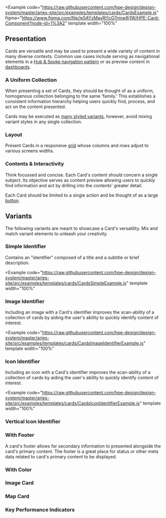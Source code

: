 

<Example
  code="https://raw.githubusercontent.com/hpe-design/design-system/master/aries-site/src/examples/templates/cards/CardsExample.js"
  figma="https://www.figma.com/file/je5AYzMavRt1cG7rmw8j1W/HPE-Card-Component?node-id=1%3A2"
  template
  width="100%"
>
  <CardsExample />
</Example>

## Presentation ##
Cards are versatile and may be used to present a wide variety of content in many
diverse contexts. Common use cases include serving as navigational elements in a 
[Hub & Spoke navigation pattern](/templates/hub-and-spoke-navigation) or as 
preview content in [dashboards](/templates/dashboards).

### A Uniform Collection ###
When presenting a set of Cards, they should be thought of as a uniform, 
homogenous collection belonging to the same 'family.' This establishes a consistent 
information hierarchy helping users quickly find, process, and act on the content 
presented.

Cards may be executed as [many styled variants](#variants), however, avoid mixing variant 
styles in any single collection.

### Layout ###
Present Cards in a responsive [grid](/components/grid) whose columns and rows adjust to 
various screens widths.

### Contents & Interactivity ###
Think focussed and concise. Each Card's content should concern a single subject. Its 
objective serves as content preview allowing users to quickly find information and act 
by drilling into the contents' greater detail. 

Each Card should be limited to a single action and be thought of as a large [button](/components/button).

## Variants ##
The following variants are meant to showcase a Card's versatility. Mix and match 
variant elements to unleash your creativity.

### Simple Identifier ###
Contains an "identifier" composed of a title and a subtitle or brief description.

<Example
  code="https://raw.githubusercontent.com/hpe-design/design-system/master/aries-site/src/examples/templates/cards/CardsSimpleExample.js"
  template
  width="100%"
>
  <CardsSimpleExample />
</Example>

### Image Identifier ###
Including an image with a Card's identifier improves the scan-ability of a collection 
of cards by aiding the user's ability to quickly identify content of interest.

<Example
  code="https://raw.githubusercontent.com/hpe-design/design-system/master/aries-site/src/examples/templates/cards/CardsImageIdentifierExample.js"
  template
  width="100%"
>
  <CardsImageIdentifierExample />
</Example>

### Icon Identifier ###
Including an icon with a Card's identifier improves the scan-ability of a collection 
of cards by aiding the user's ability to quickly identify content of interest.

<Example
  code="https://raw.githubusercontent.com/hpe-design/design-system/master/aries-site/src/examples/templates/cards/CardsIconIdentifierExample.js"
  template
  width="100%"
>
  <CardsIconIdentifierExample />
</Example>

### Vertical Icon Identifier ###

### With Footer ###
A card's footer allows for secondary information to presented alongside the card's 
primary content. The footer is a great place for status or other meta data related 
to card's primary content to be displayed.

### With Color ###

### Image Card ###

### Map Card ###

### Key Performance Indicators ###